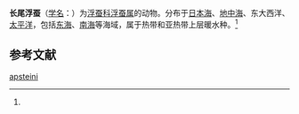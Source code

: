 {{Speciesbox
| name = 长尾浮蚕
| status = 
| status_system = 
| image = 
| genus = Tomopteris
| species = apsteini
| authority = (Rosa, 1908)<ref name='id10390'>{{cite web| url =http://www.bioinfo.cn/db05/BjdwSpecies.php?action=view&id=10390| title =长尾浮蚕| work =《中国动物物种编目数据库》| publisher =中国科学院微生物研究所| author =中国科学院动物研究所| accessdate =2009-04-16| deadurl =yes| archiveurl =https://web.archive.org/web/20160305043429/http://www.bioinfo.cn/db05/BjdwSpecies.php?action=view&id=10390| archivedate =2016-03-05}}</ref>
}}

'''长尾浮蚕'''（[[学名|学名]]：{{lang|la|''Tomopteris apsteini''}}）为[[浮蚕科|浮蚕科]][[浮蚕属|浮蚕属]]的动物。分布于[[日本海|日本海]]、[[地中海|地中海]]、东大西洋、[[太平洋|太平洋]]，包括[[东海|东海]]、[[南海|南海]]等海域，属于热带和亚热带上层暖水种。<ref name='id10390'/>

== 参考文献 ==
{{reflist}}

{{Wikispecies|Tomopteris apsteini}}
{{Taxonbar|from=Q1944707}}

[[Category:浮蚕属|apsteini]]


{{环节动物小作品}}